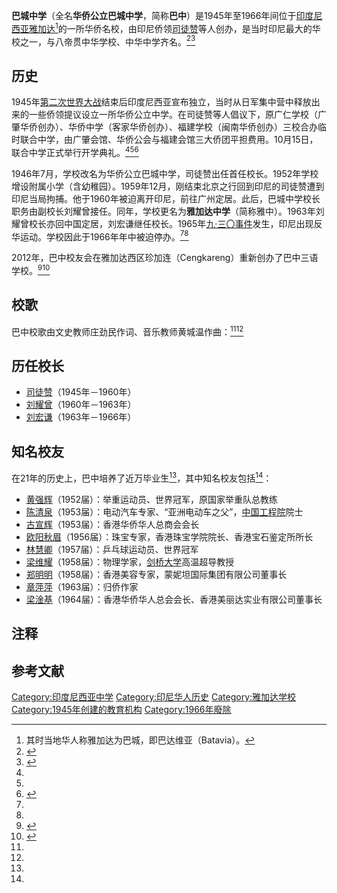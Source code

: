'''巴城中学'''（全名'''华侨公立巴城中学'''，简称'''巴中'''）是1945年至1966年间位于[[印度尼西亚|印度尼西亚]][[雅加达|雅加达]]<ref group="注">其时当地华人称雅加达为巴城，即巴达维亚（Batavia）。</ref>的一所华侨名校，由印尼侨领[[司徒赞|司徒赞]]等人创办，是当时印尼最大的华校之一，与八帝贯中华学校、中华中学齐名。<ref name=gdws>{{cite book|title=《广东文史资料 第73辑》|chapter=印尼华侨创办的巴城中学|year=1993|publisher=广东人民出版社}}</ref><ref name=ynhqs>{{cite book|title= 《印尼华侨史》|chapter=第七章 印尼独立战争时期的华侨（二、华侨社团的活动及华侨文教事业）|author=李学民, 黄昆章|publisher=广东高等教育出版社|year=2008}}</ref>

== 历史 ==
1945年[[第二次世界大战|第二次世界大战]]结束后印度尼西亚宣布独立，当时从日军集中营中释放出来的一些侨领提议设立一所华侨公立中学。在司徒赞等人倡议下，原广仁学校（广肇华侨创办）、华侨中学（客家华侨创办）、福建学校（闽南华侨创办）三校合办临时联合中学，由广肇会馆、华侨公会与福建会馆三大侨团平担费用。10月15日，联合中学正式举行开学典礼。<ref name=gdws /><ref name=ynhqs /><ref name=chinaqw>{{cite web|title=永不消失的华文名校——记印度尼西亚雅加达巴城中学的光辉史迹|url=http://www.chinaqw.com/news/2006/0324/68/21671.shtml|date=2006-03-24|publisher=中国侨网|access-date=2015-01-07|archive-date=2016-03-06|archive-url=https://web.archive.org/web/20160306044058/http://www.chinaqw.com/news/2006/0324/68/21671.shtml|dead-url=no}}</ref>

1946年7月，学校改名为华侨公立巴城中学，司徒赞出任首任校长。1952年学校增设附属小学（含幼稚园）。1959年12月，刚结束北京之行回到印尼的司徒赞遭到印尼当局拘捕。他于1960年被迫离开印尼，前往广州定居。此后，巴城中学校长职务由副校长刘耀曾接任。同年，学校更名为'''雅加达中学'''（简称雅中）。1963年刘耀曾校长亦回中国定居，刘宏谦继任校长。1965年[[九·三〇事件|九·三〇事件]]发生，印尼出现反华运动。学校因此于1966年年中被迫停办。<ref name=gdws /><ref name=chinaqw />

2012年，巴中校友会在雅加达西区珍加连（Cengkareng）重新创办了巴中三语学校。<ref name=chinanews>{{cite web|url=http://www.chinanews.com/hwjy/2013/12-06/5588384.shtml|title=印尼雅加达巴城中学迎68周年校庆 海内外校友出席|publisher=中国新闻网|date=2013-12-06|access-date=2015-01-07|archive-date=2016-03-05|archive-url=https://web.archive.org/web/20160305042231/http://www.chinanews.com/hwjy/2013/12-06/5588384.shtml|dead-url=no}}</ref><ref>{{cite news|title=巴中三语学校幼儿园和小学今日开学|url=http://www.guojiribao.com/shtml/gjrb/20120716/72336.shtml|author=爱伦|work=国际日报|date=2012-07-16}}</ref>

== 校歌 ==
巴中校歌由文史教师庄劲民作词、音乐教师黄城温作曲：<ref name=gdws /><ref name=chinaqw />
{{quote|
:巴城中学屹立南洋为我华侨首创，
:贤师益友教学相长融融欢乐一堂。
:愿我同学努力自强前程万里无量，
:祝我巴中声教远扬蔚为祖国荣光。
}}

== 历任校长 ==
* [[司徒赞|司徒赞]]（1945年－1960年）
* [[刘耀曾|刘耀曾]]（1960年－1963年）
* [[刘宏谦|刘宏谦]]（1963年－1966年）

== 知名校友 ==
在21年的历史上，巴中培养了近万毕业生<ref name=chinanews />，其中知名校友包括<ref name=chinaqw />：
* [[黄强辉|黄强辉]]（1952届）：举重运动员、世界冠军，原国家举重队总教练
* [[陈清泉|陈清泉]]（1953届）：电动汽车专家、“亚洲电动车之父”，[[中国工程院|中国工程院]]院士
* [[古宣辉|古宣辉]]（1953届）：香港华侨华人总商会会长
* [[欧阳秋眉|欧阳秋眉]]（1956届）：珠宝专家，香港珠宝学院院长、香港宝石鉴定所所长
* [[林慧卿|林慧卿]]（1957届）：乒乓球运动员、世界冠军
* [[梁维耀|梁维耀]]（1958届）：物理学家，[[剑桥大学|剑桥大学]]高温超导教授
* [[郑明明|郑明明]]（1958届）：香港美容专家，蒙妮坦国际集团有限公司董事长
* [[章萍萍|章萍萍]]（1963届）：归侨作家
* [[梁淦基|梁淦基]]（1964届）：香港华侨华人总会会长、香港美丽达实业有限公司董事长

== 注释 ==
{{reflist|group="注"}}

== 参考文献 ==
{{reflist|2}}

[[Category:印度尼西亚中学|Category:印度尼西亚中学]]
[[Category:印尼华人历史|Category:印尼华人历史]]
[[Category:雅加达学校|Category:雅加达学校]]
[[Category:1945年创建的教育机构|Category:1945年创建的教育机构]]
[[Category:1966年廢除|Category:1966年廢除]]